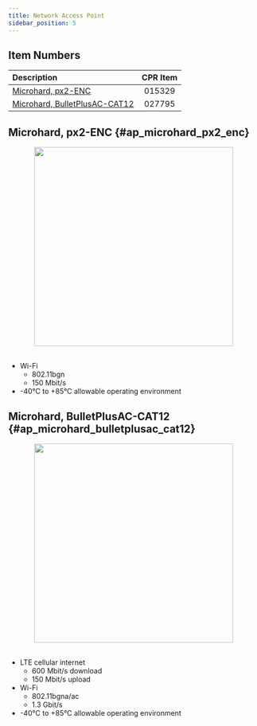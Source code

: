```yaml
---
title: Network Access Point
sidebar_position: 5
---
```


## Item Numbers

| Description                                                       | CPR Item |
| :---------------------------------------------------------------- | :------: |
| [Microhard, px2-ENC](#ap_microhard_px2_enc)                       |  015329  |
| [Microhard, BulletPlusAC-CAT12](#ap_microhard_bulletplusac_cat12) |  027795  |

## Microhard, px2-ENC {#ap_microhard_px2_enc}

<center>
  <img
    src="/img/accessories_images/access_point_1.png"
    width="400"
  />
</center>

<br />

- Wi-Fi
  - 802.11bgn
  - 150 Mbit/s
- -40°C to +85°C allowable operating environment

## Microhard, BulletPlusAC-CAT12 {#ap_microhard_bulletplusac_cat12}

<center>
  <img
    src="/img/accessories_images/access_point_2.jpeg"
    width="400"
  />
</center>

<br />

- LTE cellular internet
  - 600 Mbit/s download
  - 150 Mbit/s upload
- Wi-Fi
  - 802.11bgna/ac
  - 1.3 Gbit/s
- -40°C to +85°C allowable operating environment
